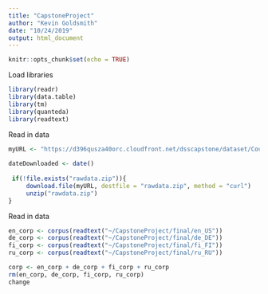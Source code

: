 ```yaml
---
title: "CapstoneProject"
author: "Kevin Goldsmith"
date: "10/24/2019"
output: html_document
---
```


```r
knitr::opts_chunk$set(echo = TRUE)
```

Load libraries
```r
library(readr)
library(data.table)
library(tm)
library(quanteda)
library(readtext)
```

Read in data
```r
myURL <- "https://d396qusza40orc.cloudfront.net/dsscapstone/dataset/Coursera-SwiftKey.zip"
 
dateDownloaded <- date()
 
 if(!file.exists("rawdata.zip")){
     download.file(myURL, destfile = "rawdata.zip", method = "curl")
     unzip("rawdata.zip")
}
```

Read in data
```r
en_corp <- corpus(readtext("~/CapstoneProject/final/en_US"))
de_corp <- corpus(readtext("~/CapstoneProject/final/de_DE"))
fi_corp <- corpus(readtext("~/CapstoneProject/final/fi_FI"))
ru_corp <- corpus(readtext("~/CapstoneProject/final/ru_RU"))

corp <- en_corp + de_corp + fi_corp + ru_corp
rm(en_corp, de_corp, fi_corp, ru_corp)
change
```
